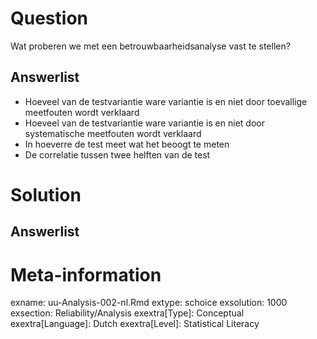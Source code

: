 Question
========
  
Wat proberen we met een betrouwbaarheidsanalyse vast te stellen?


Answerlist
----------
* Hoeveel van de testvariantie ware variantie is en niet door toevallige meetfouten wordt verklaard 
* Hoeveel van de testvariantie ware variantie is en niet door systematische meetfouten wordt verklaard
* In hoeverre de test meet wat het beoogt te meten
* De correlatie tussen twee helften van de test

Solution
========
  


Answerlist
----------



Meta-information
================
exname: uu-Analysis-002-nl.Rmd
extype: schoice
exsolution: 1000
exsection: Reliability/Analysis
exextra[Type]: Conceptual
exextra[Language]: Dutch
exextra[Level]: Statistical Literacy
